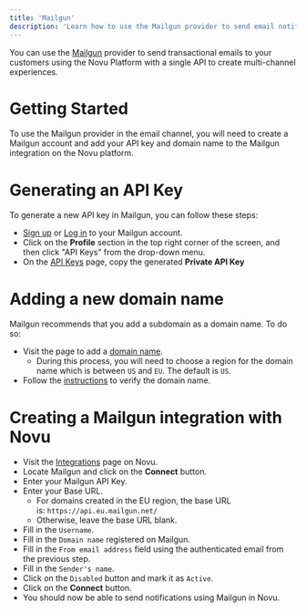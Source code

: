 ```yaml
---
title: 'Mailgun'
description: 'Learn how to use the Mailgun provider to send email notifications using Novu'
---
```


You can use the [Mailgun](https://mailgun.com/) provider to send transactional emails to your customers using the Novu Platform with a single API to create multi-channel experiences.

# Getting Started

To use the Mailgun provider in the email channel, you will need to create a Mailgun account and add your API key and domain name to the Mailgun integration on the Novu platform.

# Generating an API Key

To generate a new API key in Mailgun, you can follow these steps:

- [Sign up](https://signup.mailgun.com/new/signup) or [Log in](https://login.mailgun.com/login/) to your Mailgun account.
- Click on the **Profile** section in the top right corner of the screen, and then click "API Keys" from the drop-down menu.
- On the [API Keys](https://app.mailgun.com/app/account/security/api_keys) page, copy the generated **Private API Key**

# Adding a new domain name

Mailgun recommends that you add a subdomain as a domain name. To do so:

- Visit the page to add a [domain name](https://app.mailgun.com/app/sending/domains/new).
    - During this process, you will need to choose a region for the domain name which is between `US` and `EU`. The default is `US`.
- Follow the [instructions](https://documentation.mailgun.com/en/latest/user_manual.html#verifying-your-domain-1) to verify the domain name.

# Creating a Mailgun integration with Novu

- Visit the [Integrations](https://web.novu.co/integrations) page on Novu.
- Locate Mailgun and click on the **Connect** button.
- Enter your Mailgun API Key.
- Enter your Base URL.
    - For domains created in the EU region, the base URL is: `https://api.eu.mailgun.net/`
    - Otherwise, leave the base URL blank.
- Fill in the `Username`.
- Fill in the `Domain name` registered on Mailgun.
- Fill in the `From email address` field using the authenticated email from the previous step.
- Fill in the `Sender's name`.
- Click on the `Disabled` button and mark it as `Active`.
- Click on the **Connect** button.
- You should now be able to send notifications using Mailgun in Novu.